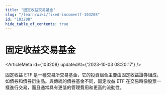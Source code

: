 ```yaml
---
title: "固定收益交易基金"
slug: "/learn/wiki/fixed-incomeetf-103208"
id: "103208"
hide_table_of_contents: true
---
```



# 固定收益交易基金

<ArticleMeta id={103208} updatedAt={'2023-10-03 08:20:17'} />
<div className='border-solid border-b border-t-0 my-4 border-[var(--ifm-color-gray-300)]' />

固定收益 ETF 是一種交易所交易基金，它的投資組合主要由固定收益證券組成，如債券和債券衍生品。與傳統的債券基金不同，固定收益 ETF 在交易時像股票一樣進行交易，而且通常具有更低的管理費用和更高的流動性。
